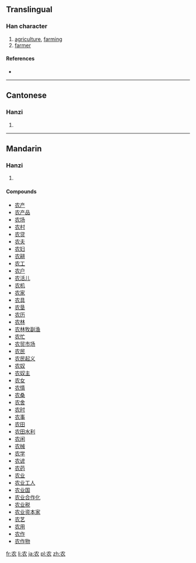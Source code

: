 {{also|農}}
==Translingual==

===Han character===
{{Han char|rn=14|rad=冖|as=04|sn=6|four=|canj=竹月女 (HBV)}}

# [[agriculture]], [[farm]]ing
# [[farmer]]

====References====
* {{Han ref|kx=0130.191|hdz=10303.110|uh=519C|ud=20892}}

----

==Cantonese==

===Hanzi===
{{yue-hanzi|jyut=|y=nung4|tra=農}}

# {{defn|lang=yue|sort=冖04}}

----

==Mandarin==

===Hanzi===
{{cmn-hanzi|tra=農|pin=[[nóng]] ([[nong2]])|wg=nung<sup>2</sup>}}

# {{defn|lang=cmn|sort=冖04}}

====Compounds====
* [[农产]]
* [[农产品]]
* [[农场]]
* [[农村]]
* [[农贷]]
* [[农夫]]
* [[农妇]]
* [[农耕]]
* [[农工]]
* [[农户]]
* [[农活儿]]
* [[农机]]
* [[农家]]
* [[农具]]
* [[农垦]]
* [[农历]]
* [[农林]]
* [[农林牧副渔]]
* [[农忙]]
* [[农贸市场]]
* [[农民]]
* [[农民起义]]
* [[农奴]]
* [[农奴主]]
* [[农女]]
* [[农情]]
* [[农桑]]
* [[农舍]]
* [[农时]]
* [[农事]]
* [[农田]]
* [[农田水利]]
* [[农闲]]
* [[农械]]
* [[农学]]
* [[农谚]]
* [[农药]]
* [[农业]]
* [[农业工人]]
* [[农业国]]
* [[农业合作化]]
* [[农业税]]
* [[农业资本家]]
* [[农艺]]
* [[农用]]
* [[农作]]
* [[农作物]]

[[fr:农]]
[[li:农]]
[[ja:农]]
[[pl:农]]
[[zh:农]]